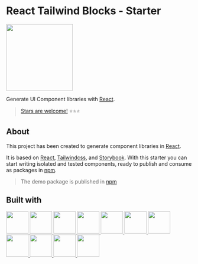 

<Meta title="Readme/Introduction" />

<div style={{ display: "flex", justifyContent: "center" }}>
  <h1>React Tailwind Blocks - Starter</h1>
</div>
<div style={{ display: "flex", justifyContent: "center" }}>
  <img src={imageFile} width="180" height="180" />
</div>

Generate UI Component libraries with [React](https://reactjs.org/).

> [Stars are welcome!](https://github.com/ansango/rtb-starter) ⭐⭐⭐

## About

This project has been created to generate component libraries in [React](https://reactjs.org/).

It is based on [React](https://reactjs.org/), [Tailwindcss](https://tailwindcss.com/), and [Storybook](https://storybook.js.org/). With this starter you can start writing isolated and tested components, ready to publish and consume as packages in [npm](https://www.npmjs.com/).

> The demo package is published in [npm](https://www.npmjs.com/package/rtb-starter)

## Built with

<div
  style={{
    display: "flex",
    justifyContent: "space-around",
    alignItems: "center",
    flexWrap: "wrap",
    padding: "70px 20px",
  }}
>
  <a href="https://reactjs.org/" target="_blank" style={{ padding: "0 10px 0 10px" }}>
    <img src={react} width="60" height="60" />
  </a>
  <a href="https://www.typescriptlang.org/" target="_blank" style={{ padding: "0 10px 0 10px" }}>
    <img src={ts} width="60" height="60" />
  </a>
  <a href="https://tailwindcss.com/" target="_blank" style={{ padding: "0 10px 0 10px" }}>
    <img src={tailwind} width="60" height="60" />
  </a>
  <a href="https://storybook.js.org/" target="_blank" style={{ padding: "0 10px 0 10px" }}>
    <img src={storybook} width="60" height="60" />
  </a>
  <a href="https://jestjs.io/" target="_blank" style={{ padding: "0 10px 0 10px" }}>
    <img src={jest} width="60" height="60" />
  </a>
  <a
    href="https://testing-library.com/docs/react-testing-library/intro/"
    target="_blank"
    style={{ padding: "0 10px 0 10px" }}
  >
    <img src={tl} width="60" height="60" />
  </a>
  <a href="https://eslint.org/" target="_blank" style={{ padding: "0 10px 0 10px" }}>
    <img src={eslint} width="60" height="60" />
  </a>
  <a href="https://prettier.io/" target="_blank" style={{ padding: "0 10px 0 10px" }}>
    <img src={prettier} width="60" height="60" />
  </a>
  <a href="https://rollupjs.org/guide/en/" target="_blank" style={{ padding: "0 10px 0 10px" }}>
    <img src={rollup} width="60" height="60" />
  </a>
  <a href="https://plopjs.com/" target="_blank" style={{ padding: "0 10px 0 10px" }}>
    <img src={plop} width="60" height="60" />
  </a>
  <a href="https://typicode.github.io/husky/" target="_blank" style={{ padding: "0 10px 0 10px" }}>
    <img src={husky} width="60" height="60" />
  </a>
</div>
